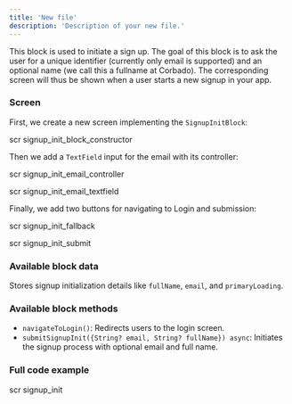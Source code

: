 ```yaml
---
title: 'New file'
description: 'Description of your new file.'
---
```


This block is used to initiate a sign up. The goal of this block is to ask the user for a unique identifier (currently only email is supported) and an optional name (we call this a fullname at Corbado). The corresponding screen will thus be shown when a user starts a new signup in your app.

### Screen

First, we create a new screen implementing the `SignupInitBlock`:

scr signup_init_block_constructor

Then we add a `TextField` input for the email with its controller:

scr signup_init_email_controller

scr signup_init_email_textfield

Finally, we add two buttons for navigating to Login and submission:

scr signup_init_fallback

scr signup_init_submit

### Available block data

Stores signup initialization details like `fullName`, `email`, and `primaryLoading`.

### Available block methods

- `navigateToLogin()`: Redirects users to the login screen.
- `submitSignupInit({String? email, String? fullName}) async`: Initiates the signup process with optional email and full name.

### Full code example

scr signup_init
